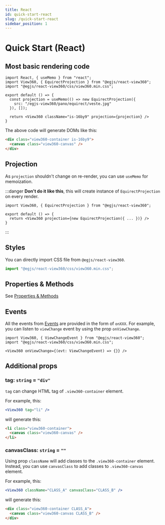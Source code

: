 ```yaml
---
title: React
id: quick-start-react
slug: /quick-start-react
sidebar_position: 1
---
```


# Quick Start (React)
## Most basic rendering code
```tsx title=Demo.tsx
import React, { useMemo } from "react";
import View360, { EquirectProjection } from "@egjs/react-view360";
import "@egjs/react-view360/css/view360.min.css";

export default () => {
  const projection = useMemo(() => new EquirectProjection({
    src: "/egjs-view360/pano/equirect/veste.jpg"
  }), []);

  return <View360 className="is-16by9" projection={projection} />
}
```

The above code will generate DOMs like this:
```html
<div class="view360-container is-16by9">
  <canvas class="view360-canvas" />
</div>
```

## Projection
As `projection` shouldn't change on re-render, you can use `useMemo` for memoization.

:::danger
**Don't do it like this**, this will create instance of `EquirectProjection` on every render.

```tsx
import View360, { EquirectProjection } from "@egjs/react-view360";

export default () => {
  return <View360 projection={new EquirectProjection({ ... })} />
}
```
:::

## Styles
You can directly import CSS file from `@egjs/react-view360`.
```js
import "@egjs/react-view360/css/view360.min.css";
```

## Properties & Methods
See [Properties & Methods](/docs/properties-and-methods)

## Events
All the events from [Events](/docs/events) are provided in the form of `onXXX`.
For example, you can listen to `viewChange` event by using the prop `onViewChange`.

```tsx
import View360, { ViewChangeEvent } from "@egjs/react-view360";
import "@egjs/react-view360/css/view360.min.css";

<View360 onViewChange={(evt: ViewChangeEvent) => {}} />
```

## Additional props
### tag: `string` = `"div"`
`tag` can change HTML tag of `.view360-container` element.

For example, this:
```jsx
<View360 tag="li" />
```

will generate this:
```html
<li class="view360-container">
  <canvas class="view360-canvas" />
</li>
```

### canvasClass: `string` = `""`
Using prop `className` will add classes to the `.view360-container` element.
Instead, you can use `canvasClass` to add classes to `.view360-canvas` element.

For example, this:
```jsx
<View360 className="CLASS_A" canvasClass="CLASS_B" />
```

will generate this:
```html
<div class="view360-container CLASS_A">
  <canvas class="view360-canvas CLASS_B" />
</div>
```
